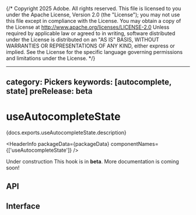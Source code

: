 {/* Copyright 2025 Adobe. All rights reserved.
This file is licensed to you under the Apache License, Version 2.0 (the "License");
you may not use this file except in compliance with the License. You may obtain a copy
of the License at http://www.apache.org/licenses/LICENSE-2.0
Unless required by applicable law or agreed to in writing, software distributed under
the License is distributed on an "AS IS" BASIS, WITHOUT WARRANTIES OR REPRESENTATIONS
OF ANY KIND, either express or implied. See the License for the specific language
governing permissions and limitations under the License. */}



---
category: Pickers
keywords: [autocomplete, state]
preRelease: beta
---

# useAutocompleteState

<PageDescription>{docs.exports.useAutocompleteState.description}</PageDescription>

<HeaderInfo
  packageData={packageData}
  componentNames={['useAutocompleteState']} />

<InlineAlert variant="notice" marginTop={60}>
  <Heading>Under construction</Heading>
  <Content>This hook is in <strong>beta</strong>. More documentation is coming soon!</Content>
</InlineAlert>

## API

<FunctionAPI function={docs.exports.useAutocompleteState} links={docs.links} />

## Interface

<ClassAPI links={docs.links} class={docs.links[docs.exports.useAutocompleteState.return.id]} />

